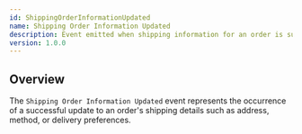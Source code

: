 ```yaml
---
id: ShippingOrderInformationUpdated
name: Shipping Order Information Updated
description: Event emitted when shipping information for an order is successfully updated.
version: 1.0.0
---
```


## Overview

The `Shipping Order Information Updated` event represents the occurrence of a successful update to an order's shipping details such as address, method, or delivery preferences.

<NodeGraph />
